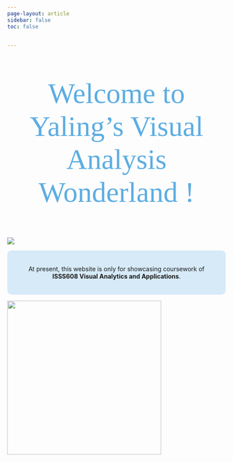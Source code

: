 ```yaml
---
page-layout: article
sidebar: false
toc: false


---
```


::: {style="color:#5DADE2; font-size: 66px; font-family: Georgia Pro Black; text-align:center; text-decoration-thickness: 25%"}
Welcome to Yaling's Visual Analysis Wonderland !
:::

![](images/Visual_analysis_wonderland.gif)

::: {style="text-align: center; background-color: #D6EAF8;    border-radius: 10px;    padding: 20px;"}
At present, this website is only for showcasing coursework of **ISSS608 Visual Analytics and Applications**.
:::

![](images/New_post.gif){fig-align="center" width="355"}

